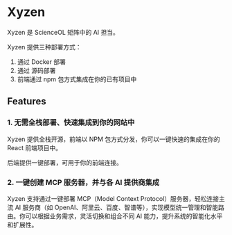 # Xyzen

Xyzen 是 ScienceOL 矩阵中的 AI 担当。

<Note>
Xyzen 提供三种部署方式：

1. 通过 Docker 部署
2. 通过 源码部署
3. 前端通过 npm 包方式集成在你的已有项目中
</Note>

## Features

### 1. 无需全栈部署、快速集成到你的网站中

Xyzen 提供全栈开源，前端以 NPM 包方式分发，你可以一键快速的集成在你的 React 前端项目中。

后端提供一键部署，可用于你的前端连接。

### 2. 一键创建 MCP 服务器，并与各 AI 提供商集成

Xyzen 支持通过一键部署 MCP（Model Context Protocol）服务器，轻松连接主流 AI 服务商（如 OpenAI、阿里云、百度、智谱等），实现模型统一管理和智能路由。你可以根据业务需求，灵活切换和组合不同 AI 能力，提升系统的智能化水平和扩展性。